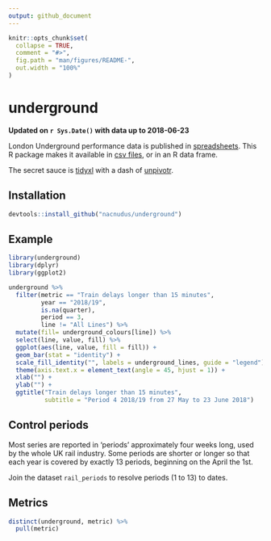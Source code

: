 ```yaml
---
output: github_document
---
```


<!-- README.md is generated from README.Rmd. Please edit that file -->

```r
knitr::opts_chunk$set(
  collapse = TRUE,
  comment = "#>",
  fig.path = "man/figures/README-",
  out.width = "100%"
)
```

# underground

**Updated on `r Sys.Date()` with data up to 2018-06-23**

London Underground performance data is published in
[spreadsheets](https://tfl.gov.uk/corporate/publications-and-reports/underground-services-performance).
This R package makes it available in [csv
files](https://github.com/nacnudus/underground/tree/master/inst/extdata), or in
an R data frame.

The secret sauce is [tidyxl](https://nacnudus.github.io/tidyxl) with a dash of
[unpivotr](https://nacnudus.github.io/unpivotr).

## Installation

```r
devtools::install_github("nacnudus/underground")
```

## Example

```r
library(underground)
library(dplyr)
library(ggplot2)

underground %>%
  filter(metric == "Train delays longer than 15 minutes",
         year == "2018/19",
         is.na(quarter),
         period == 3,
         line != "All Lines") %>%
  mutate(fill= underground_colours[line]) %>%
  select(line, value, fill) %>%
  ggplot(aes(line, value, fill = fill)) +
  geom_bar(stat = "identity") +
  scale_fill_identity("", labels = underground_lines, guide = "legend") +
  theme(axis.text.x = element_text(angle = 45, hjust = 1)) +
  xlab("") +
  ylab("") +
  ggtitle("Train delays longer than 15 minutes",
          subtitle = "Period 4 2018/19 from 27 May to 23 June 2018")
```

## Control periods

Most series are reported in 'periods' approximately four weeks long, used by the
whole UK rail industry.  Some periods are shorter or longer so that each year is
covered by exactly 13 periods, beginning on the April the 1st.

Join the dataset `rail_periods` to resolve periods (1 to 13) to dates.

## Metrics

```r
distinct(underground, metric) %>%
  pull(metric)
```
